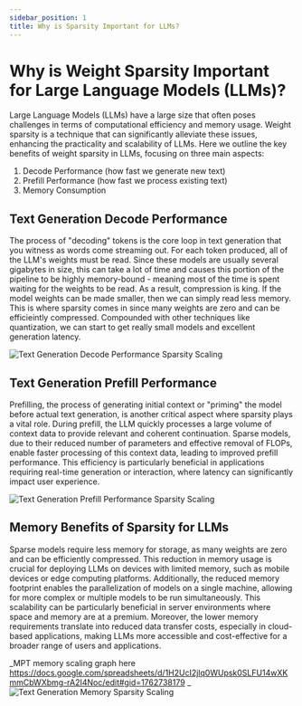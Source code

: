 ```yaml
---
sidebar_position: 1
title: Why is Sparsity Important for LLMs?
---
```



# Why is Weight Sparsity Important for Large Language Models (LLMs)?

Large Language Models (LLMs) have a large size that often poses challenges in terms of computational efficiency and memory usage. Weight sparsity is a technique that can significantly alleviate these issues, enhancing the practicality and scalability of LLMs. Here we outline the key benefits of weight sparsity in LLMs, focusing on three main aspects: 
1. Decode Performance (how fast we generate new text)
2. Prefill Performance (how fast we process existing text)
3. Memory Consumption

## Text Generation Decode Performance

The process of "decoding" tokens is the core loop in text generation that you witness as words come streaming out. For each token produced, all of the LLM's weights must be read. Since these models are usually several gigabytes in size, this can take a lot of time and causes this portion of the pipeline to be highly memory-bound - meaning most of the time is spent waiting for the weights to be read. As a result, compression is king. If the model weights can be made smaller, then we can simply read less memory. This is where sparsity comes in since many weights are zero and can be efficieintly compressed. Compounded with other techniques like quantization, we can start to get really small models and excellent generation latency.

![Text Generation Decode Performance Sparsity Scaling](/img/decode-performance-sparsity-scaling.png)

## Text Generation Prefill Performance

Prefilling, the process of generating initial context or "priming" the model before actual text generation, is another critical aspect where sparsity plays a vital role. During prefill, the LLM quickly processes a large volume of context data to provide relevant and coherent continuation. Sparse models, due to their reduced number of parameters and effective removal of FLOPs, enable faster processing of this context data, leading to improved prefill performance. This efficiency is particularly beneficial in applications requiring real-time generation or interaction, where latency can significantly impact user experience.

![Text Generation Prefill Performance Sparsity Scaling](/img/prefill-performance-sparsity-scaling.png)

## Memory Benefits of Sparsity for LLMs

Sparse models require less memory for storage, as many weights are zero and can be efficiently compressed. This reduction in memory usage is crucial for deploying LLMs on devices with limited memory, such as mobile devices or edge computing platforms. 
Additionally, the reduced memory footprint enables the parallelization of models on a single machine, allowing for more complex or multiple models to be run simultaneously. This scalability can be particularly beneficial in server environments where space and memory are at a premium. 
Moreover, the lower memory requirements translate into reduced data transfer costs, especially in cloud-based applications, making LLMs more accessible and cost-effective for a broader range of users and applications.

_MPT memory scaling graph here https://docs.google.com/spreadsheets/d/1H2UcI2jlq0WUpsk0SLFU14wXKmmCbWXbmg-rA2I4Noc/edit#gid=1762738179  _
![Text Generation Memory Sparsity Scaling](/img/memory-usage-sparsity-scaling.png)
